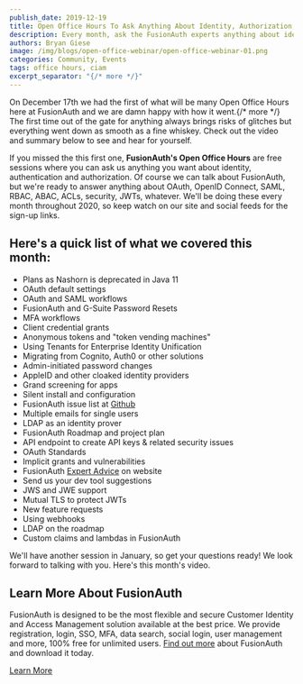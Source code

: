 ```yaml
---
publish_date: 2019-12-19 
title: Open Office Hours To Ask Anything About Identity, Authorization, and Authentication
description: Every month, ask the FusionAuth experts anything about identity, authorization, and authentication.
authors: Bryan Giese
image: /img/blogs/open-office-webinar/open-office-webinar-01.png
categories: Community, Events
tags: office hours, ciam
excerpt_separator: "{/* more */}"
---
```


On December 17th we had the first of what will be many Open Office Hours here at FusionAuth and we are damn happy with how it went.{/* more */} The first time out of the gate for anything always brings risks of glitches but everything went down as smooth as a fine whiskey. Check out the video and summary below to see and hear for yourself.

If you missed the this first one, **FusionAuth's Open Office Hours** are free sessions where you can ask us anything you want about identity, authentication and authorization. Of course we can talk about FusionAuth, but we're ready to answer anything about OAuth, OpenID Connect, SAML, RBAC, ABAC, ACLs, security, JWTs, whatever. We'll be doing these every month throughout 2020, so keep watch on our site and social feeds for the sign-up links.

## Here's a quick list of what we covered this month:
- Plans as Nashorn is deprecated in Java 11
- OAuth default settings
- OAuth and SAML workflows
- FusionAuth and G-Suite Password Resets
- MFA workflows
- Client credential grants
- Anonymous tokens and "token vending machines"
- Using Tenants for Enterprise Identity Unification
- Migrating from Cognito, Auth0 or other solutions
- Admin-initiated password changes
- AppleID and other cloaked identity providers
- Grand screening for apps
- Silent install and configuration
- FusionAuth issue list at [Github](https://github.com/FusionAuth/fusionauth-issues)
- Multiple emails for single users
- LDAP as an identity prover
- FusionAuth Roadmap and project plan
- API endpoint to create API keys & related security issues
- OAuth Standards
- Implicit grants and vulnerabilities
- FusionAuth [Expert Advice](/learn/expert-advice/) on website
- Send us your dev tool suggestions
- JWS and JWE support
- Mutual TLS to protect JWTs
- New feature requests
- Using webhooks
- LDAP on the roadmap
- Custom claims and lambdas in FusionAuth

We'll have another session in January, so get your questions ready! We look forward to talking with you. Here's this month's video.

<YouTube id="Iww_Usc5vhU" />

## Learn More About FusionAuth
FusionAuth is designed to be the most flexible and secure Customer Identity and Access Management solution available at the best price. We provide registration, login, SSO, MFA, data search, social login, user management and more, 100% free for unlimited users. [Find out more](/ "FusionAuth Home") about FusionAuth and download it today.

[Learn More](/)
